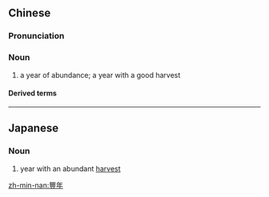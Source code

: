 {{also|丰年}}
==Chinese==
{{zh-forms|s=丰年}}

===Pronunciation===
{{zh-pron
|m=fēngnián
|c=fung1 nin4
|h=pfs=fûng-ngièn
|mn=hong-liân/hong-nî
|cat=n
}}

===Noun===
{{zh-noun}}

# a year of abundance; a year with a good harvest

====Derived terms====
{{zh-der|豐年祭|豐年玉|豐年稔歲}}

----

==Japanese==
{{ja-kanjitab|ほう|ねん|yomi=o}}

===Noun===
{{ja-noun|ほうねん|shin=豊年}}

# year with an abundant [[harvest]]

[[zh-min-nan:豐年]]